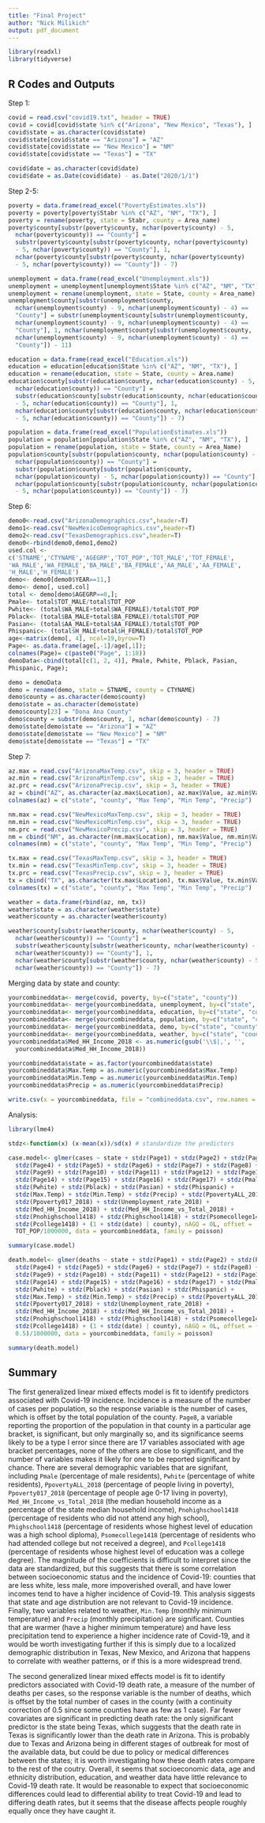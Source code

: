 ```yaml
---
title: "Final Project"
author: "Nick Milikich"
output: pdf_document
---
```


```r

library(readxl)
library(tidyverse)

```

## R Codes and Outputs

Step 1:

```r

covid = read.csv("covid19.txt", header = TRUE)
covid = covid[covid$state %in% c("Arizona", "New Mexico", "Texas"), ]
covid$state = as.character(covid$state)
covid$state[covid$state == "Arizona"] = "AZ"
covid$state[covid$state == "New Mexico"] = "NM"
covid$state[covid$state == "Texas"] = "TX"

covid$date = as.character(covid$date)
covid$date = as.Date(covid$date) - as.Date("2020/1/1")

```

Step 2-5:

```r

poverty = data.frame(read_excel("PovertyEstimates.xls"))
poverty = poverty[poverty$Stabr %in% c("AZ", "NM", "TX"), ]
poverty = rename(poverty, state = Stabr, county = Area_name)
poverty$county[substr(poverty$county, nchar(poverty$county) - 5, 
  nchar(poverty$county)) == "County"] = 
  substr(poverty$county[substr(poverty$county, nchar(poverty$county)
  - 5, nchar(poverty$county)) == "County"], 1,
  nchar(poverty$county[substr(poverty$county, nchar(poverty$county)
  - 5, nchar(poverty$county)) == "County"]) - 7)

unemployment = data.frame(read_excel("Unemployment.xls"))
unemployment = unemployment[unemployment$State %in% c("AZ", "NM", "TX"), ]
unemployment = rename(unemployment, state = State, county = Area_name)
unemployment$county[substr(unemployment$county,
  nchar(unemployment$county) - 9, nchar(unemployment$county) - 4) ==
  "County"] = substr(unemployment$county[substr(unemployment$county,
  nchar(unemployment$county) - 9, nchar(unemployment$county) - 4) ==
  "County"], 1, nchar(unemployment$county[substr(unemployment$county,
  nchar(unemployment$county) - 9, nchar(unemployment$county) - 4) ==
  "County"]) - 11)

education = data.frame(read_excel("Education.xls"))
education = education[education$State %in% c("AZ", "NM", "TX"), ]
education = rename(education, state = State, county = Area.name)
education$county[substr(education$county, nchar(education$county) - 5,
  nchar(education$county)) == "County"] =
  substr(education$county[substr(education$county, nchar(education$county)
  - 5, nchar(education$county)) == "County"], 1,
  nchar(education$county[substr(education$county, nchar(education$county)
  - 5, nchar(education$county)) == "County"]) - 7)

population = data.frame(read_excel("PopulationEstimates.xls"))
population = population[population$State %in% c("AZ", "NM", "TX"), ]
population = rename(population, state = State, county = Area_Name)
population$county[substr(population$county, nchar(population$county) - 5,
  nchar(population$county)) == "County"] =
  substr(population$county[substr(population$county,
  nchar(population$county) - 5, nchar(population$county)) == "County"], 1,
  nchar(population$county[substr(population$county, nchar(population$county)
  - 5, nchar(population$county)) == "County"]) - 7)

```

Step 6:

```r

demo0<-read.csv("ArizonaDemographics.csv",header=T)
demo1<-read.csv("NewMexicoDemographics.csv",header=T)
demo2<-read.csv("TexasDemographics.csv",header=T)
demo0<-rbind(demo0,demo1,demo2)
used.col <-
c('STNAME','CTYNAME','AGEGRP','TOT_POP','TOT_MALE','TOT_FEMALE',
'WA_MALE','WA_FEMALE','BA_MALE','BA_FEMALE','AA_MALE','AA_FEMALE',
'H_MALE','H_FEMALE')
demo<- demo0[demo0$YEAR==11,]
demo<- demo[, used.col]
total <- demo[demo$AGEGRP==0,];
Pmale<- total$TOT_MALE/total$TOT_POP
Pwhite<- (total$WA_MALE+total$WA_FEMALE)/total$TOT_POP
Pblack<- (total$BA_MALE+total$BA_FEMALE)/total$TOT_POP
Pasian<- (total$AA_MALE+total$AA_FEMALE)/total$TOT_POP
Phispanic<- (total$H_MALE+total$H_FEMALE)/total$TOT_POP
age<-matrix(demo[, 4], ncol=19,byrow=T)
Page<- as.data.frame(age[,-1]/age[,1]);
colnames(Page)= c(paste0("Page", 1:18))
demoData<-cbind(total[c(1, 2, 4)], Pmale, Pwhite, Pblack, Pasian,
Phispanic, Page);

demo = demoData
demo = rename(demo, state = STNAME, county = CTYNAME)
demo$county = as.character(demo$county)
demo$state = as.character(demo$state)
demo$county[23] = "Dona Ana County"
demo$county = substr(demo$county, 1, nchar(demo$county) - 7)
demo$state[demo$state == "Arizona"] = "AZ"
demo$state[demo$state == "New Mexico"] = "NM"
demo$state[demo$state == "Texas"] = "TX"

```

Step 7:

```r

az.max = read.csv("ArizonaMaxTemp.csv", skip = 3, header = TRUE)
az.min = read.csv("ArizonaMinTemp.csv", skip = 3, header = TRUE)
az.prc = read.csv("ArizonaPrecip.csv", skip = 3, header = TRUE)
az = cbind("AZ", as.character(az.max$Location), az.max$Value, az.min$Value, az.prc$Value)
colnames(az) = c("state", "county", "Max Temp", "Min Temp", "Precip")

nm.max = read.csv("NewMexicoMaxTemp.csv", skip = 3, header = TRUE)
nm.min = read.csv("NewMexicoMinTemp.csv", skip = 3, header = TRUE)
nm.prc = read.csv("NewMexicoPrecip.csv", skip = 3, header = TRUE)
nm = cbind("NM", as.character(nm.max$Location), nm.max$Value, nm.min$Value, nm.prc$Value)
colnames(nm) = c("state", "county", "Max Temp", "Min Temp", "Precip")

tx.max = read.csv("TexasMaxTemp.csv", skip = 3, header = TRUE)
tx.min = read.csv("TexasMinTemp.csv", skip = 3, header = TRUE)
tx.prc = read.csv("TexasPrecip.csv", skip = 3, header = TRUE)
tx = cbind("TX", as.character(tx.max$Location), tx.max$Value, tx.min$Value, tx.prc$Value)
colnames(tx) = c("state", "county", "Max Temp", "Min Temp", "Precip")

weather = data.frame(rbind(az, nm, tx))
weather$state = as.character(weather$state)
weather$county = as.character(weather$county)

weather$county[substr(weather$county, nchar(weather$county) - 5,
  nchar(weather$county)) == "County"] =
  substr(weather$county[substr(weather$county, nchar(weather$county) - 5,
  nchar(weather$county)) == "County"], 1,
  nchar(weather$county[substr(weather$county, nchar(weather$county) - 5,
  nchar(weather$county)) == "County"]) - 7)

```

Merging data by state and county:

```r

yourcombineddata<- merge(covid, poverty, by=c("state", "county"))
yourcombineddata<- merge(yourcombineddata, unemployment, by=c("state", "county"))
yourcombineddata<- merge(yourcombineddata, education, by=c("state", "county"))
yourcombineddata<- merge(yourcombineddata, population, by=c("state", "county"))
yourcombineddata<- merge(yourcombineddata, demo, by=c("state", "county"))
yourcombineddata<- merge(yourcombineddata, weather, by=c("state", "county"))
yourcombineddata$Med_HH_Income_2018 <- as.numeric(gsub('\\$|,', '',
  yourcombineddata$Med_HH_Income_2018))

yourcombineddata$state = as.factor(yourcombineddata$state)
yourcombineddata$Max.Temp = as.numeric(yourcombineddata$Max.Temp)
yourcombineddata$Min.Temp = as.numeric(yourcombineddata$Min.Temp)
yourcombineddata$Precip = as.numeric(yourcombineddata$Precip)

write.csv(x = yourcombineddata, file = "combineddata.csv", row.names = FALSE)

```

Analysis:

```r

library(lme4)

stdz<-function(x) (x-mean(x))/sd(x) # standardize the predictors

case.model<- glmer(cases ~ state + stdz(Page1) + stdz(Page2) + stdz(Page3) +
  stdz(Page4) + stdz(Page5) + stdz(Page6) + stdz(Page7) + stdz(Page8) +
  stdz(Page9) + stdz(Page10) + stdz(Page11) + stdz(Page12) + stdz(Page13) +
  stdz(Page14) + stdz(Page15) + stdz(Page16) + stdz(Page17) + stdz(Pmale) +
  stdz(Pwhite) + stdz(Pblack) + stdz(Pasian) + stdz(Phispanic) +
  stdz(Max.Temp) + stdz(Min.Temp) + stdz(Precip) + stdz(PpovertyALL_2018) +
  stdz(Ppoverty017_2018) + stdz(Unemployment_rate_2018) +
  stdz(Med_HH_Income_2018) + stdz(Med_HH_Income_vs_Total_2018) +
  stdz(Pnohighschool1418) + stdz(Phighschool1418) + stdz(Psomecollege1418) +
  stdz(Pcollege1418) + (1 + stdz(date) | county), nAGQ = 0L, offset =
  TOT_POP/1000000, data = yourcombineddata, family = poisson)

summary(case.model)

death.model<- glmer(deaths ~ state + stdz(Page1) + stdz(Page2) + stdz(Page3) +
  stdz(Page4) + stdz(Page5) + stdz(Page6) + stdz(Page7) + stdz(Page8) +
  stdz(Page9) + stdz(Page10) + stdz(Page11) + stdz(Page12) + stdz(Page13) +
  stdz(Page14) + stdz(Page15) + stdz(Page16) + stdz(Page17) + stdz(Pmale) +
  stdz(Pwhite) + stdz(Pblack) + stdz(Pasian) + stdz(Phispanic) +
  stdz(Max.Temp) + stdz(Min.Temp) + stdz(Precip) + stdz(PpovertyALL_2018) +
  stdz(Ppoverty017_2018) + stdz(Unemployment_rate_2018) +
  stdz(Med_HH_Income_2018) + stdz(Med_HH_Income_vs_Total_2018) +
  stdz(Pnohighschool1418) + stdz(Phighschool1418) + stdz(Psomecollege1418) +
  stdz(Pcollege1418) + (1 + stdz(date) | county), nAGQ = 0L, offset = (cases +
  0.5)/1000000, data = yourcombineddata, family = poisson)

summary(death.model)

```

## Summary

The first generalized linear mixed effects model is fit to identify predictors associated with Covid-19 incidence. Incidence is a measure of the number of cases per population, so the response variable is the number of cases, which is offset by the total population of the county. `Page8`, a variable reporting the proportion of the population in that county in a particular age bracket, is significant, but only marginally so, and its significance seems likely to be a type I error since there are 17 variables associated with age bracket percentages, none of the others are close to significant, and the number of variables makes it likely for one to be reported significant by chance. There are several demographic variables that are signifant, including `Pmale` (percentage of male residents), `Pwhite` (percentage of white residents), `PpovertyALL_2018` (percentage of people living in poverty), `Ppoverty017_2018` (percentage of people age 0-17 living in poverty), `Med_HH_Income_vs_Total_2018` (the median household income as a percentage of the state median household income), `Pnohighschool1418` (percentage of residents who did not attend any high school), `Phighschool1418` (percentage of residents whose highest level of education was a high school diploma), `Psomecollege1418` (percentage of residents who had attended college but not received a degree), and `Pcollege1418` (percentage of residents whose highest level of education was a college degree). The magnitude of the coefficients is difficult to interpret since the data are standardized, but this suggests that there is some correlation between socioeconomic status and the incidence of Covid-19: counties that are less white, less male, more impoverished overall, and have lower incomes tend to have a higher incidence of Covid-19. This analysis siggests that state and age distribution are not relevant to Covid-19 incidence. Finally, two variables related to weather, `Min.Temp` (monthly minimum temperature) and `Precip` (monthly precipitation) are significant. Counties that are warmer (have a higher minimum temperature) and have less precipitation tend to experience a higher incidence rate of Covid-19, and it would be worth investigating further if this is simply due to a localized demographic distribution in Texas, New Mexico, and Arizona that happens to correlate with weather patterns, or if this is a more widespread trend.

The second generalized linear mixed effects model is fit to identify predictors associated with Covid-19 death rate, a measure of the number of deaths per cases, so the response variable is the number of deaths, which is offset by the total number of cases in the county (with a continuity correction of 0.5 since some counties have as few as 1 case). Far fewer covariates are significant in predicting death rate: the only significant predictor is the state being Texas, which suggests that the death rate in Texas is significantly lower than the death rate in Arizona. This is probably due to Texas and Arizona being in different stages of outbreak for most of the available data, but could be due to policy or medical differences between the states; it is worth investigating how these death rates compare to the rest of the coutry. Overall, it seems that socioeconomic data, age and ethnicity distribution, education, and weather data have little relevance to Covid-19 death rate. It would be reasonable to expect that socioeconomic differences could lead to differential ability to treat Covid-19 and lead to differing death rates, but it seems that the disease affects people roughly equally once they have caught it.



















